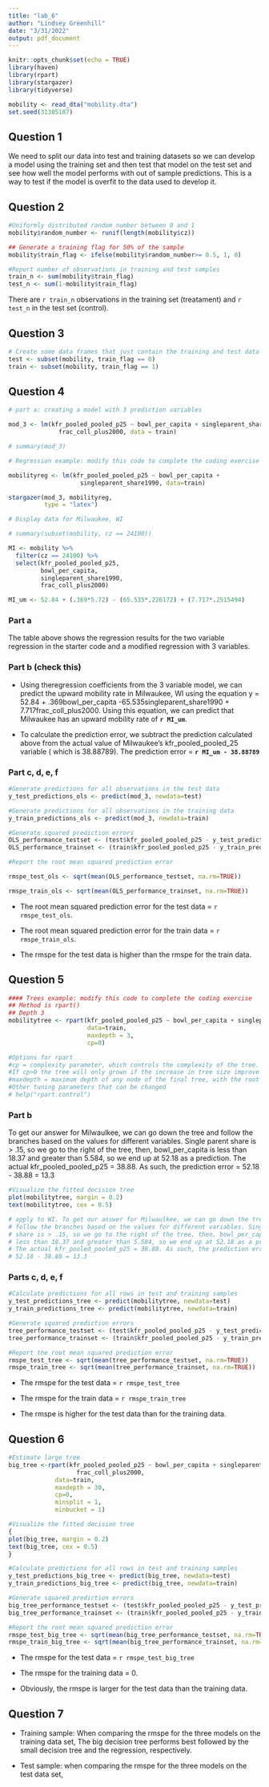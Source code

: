 ```yaml
---
title: "lab_6"
author: "Lindsey Greenhill"
date: "3/31/2022"
output: pdf_document
---
```


```r
knitr::opts_chunk$set(echo = TRUE)
library(haven)
library(rpart)
library(stargazer)
library(tidyverse)

mobility <- read_dta("mobility.dta")
set.seed(31305187)
```

## Question 1

We need to split our data into test and training datasets so we can develop a
model using the training set and then test that model on the test set and see
how well the model performs with out of sample predictions. This is a way to
test if the model is overfit to the data used to develop it.

## Question 2

```r

#Uniformly distributed random number between 0 and 1
mobility$random_number <- runif(length(mobility$cz))

## Generate a training flag for 50% of the sample
mobility$train_flag <- ifelse(mobility$random_number>= 0.5, 1, 0) 

#Report number of observations in training and test samples
train_n <- sum(mobility$train_flag)
test_n <- sum(1-mobility$train_flag)
```

There are `r train_n` observations in the training set (treatament) and `r test_n` in the test set (control). 

## Question 3

```r
# Create some data frames that just contain the training and test data
test <- subset(mobility, train_flag == 0)
train <- subset(mobility, train_flag == 1)
```

\newpage

## Question 4


```r

# part a: creating a model with 3 prediction variables

mod_3 <- lm(kfr_pooled_pooled_p25 ~ bowl_per_capita + singleparent_share1990 + 
              frac_coll_plus2000, data = train)

# summary(mod_3)

# Regression example: modify this code to complete the coding exercise

mobilityreg <- lm(kfr_pooled_pooled_p25 ~ bowl_per_capita + 
                    singleparent_share1990, data=train) 

stargazer(mod_3, mobilityreg,
          type = "latex")

# Display data for Milwaukee, WI

# summary(subset(mobility, cz == 24100))

MI <- mobility %>%
  filter(cz == 24100) %>%
  select(kfr_pooled_pooled_p25,
         bowl_per_capita,
         singleparent_share1990,
         frac_coll_plus2000)

MI_um <- 52.84 + (.369*5.72) - (65.535*.226172) + (7.717*.2515494)

```

\newpage

### Part a

The table above shows the regression results for the two variable regression in
the starter code and a modified regression with 3 variables. 

### Part b (check this)

- Using theregression coefficients from the 3 variable model, we can predict the
upward mobility rate in Milwaukee, WI using the equation y = 52.84 +
.369bowl_per_capita -65.535singleparent_share1990 + 7.717frac_coll_plus2000.
Using this equation, we can predict that Milwaukee has an upward mobility rate
of **`r MI_um`**.

- To calculate the prediction error, we subtract the prediction calculated
above from the actual value of Milwaukee's kfr_pooled_pooled_25 variable (
which is 38.88789). The prediction error = **`r MI_um - 38.88789`**

### Part c, d, e, f

```r

#Generate predictions for all observations in the test data
y_test_predictions_ols <- predict(mod_3, newdata=test)

#Generate predictions for all observations in the training data
y_train_predictions_ols <- predict(mod_3, newdata=train)

#Generate squared prediction errors
OLS_performance_testset <- (test$kfr_pooled_pooled_p25 - y_test_predictions_ols)^2
OLS_performance_trainset <- (train$kfr_pooled_pooled_p25 - y_train_predictions_ols)^2

#Report the root mean squared prediction error

rmspe_test_ols <- sqrt(mean(OLS_performance_testset, na.rm=TRUE))

rmspe_train_ols <- sqrt(mean(OLS_performance_trainset, na.rm=TRUE))


```

- The root mean squared prediction error for the test data = `r rmspe_test_ols`.

- The root mean squared prediction error for the train data = `r rmspe_train_ols`.

- The rmspe for the test data is higher than the rmspe for the train data.

## Question 5

```r

#### Trees example: modify this code to complete the coding exercise
## Method is rpart()
## Depth 3
mobilitytree <- rpart(kfr_pooled_pooled_p25 ~ bowl_per_capita + singleparent_share1990 + frac_coll_plus2000, 
                      data=train, 
                      maxdepth = 3, 
                      cp=0) 

#Options for rpart
#cp = complexity parameter, which controls the complexity of the tree. 0 is most complex.
#If cp>0 the tree will only grown if the increase in tree size improve the performance of the tree by at least cp.
#maxdepth = maximum depth of any node of the final tree, with the root node counted as depth 0
#Other tuning parameters that can be changed
# help("rpart.control")

```
### Part b

To get our answer for Milwaulkee, we can go down the tree and follow the
branches based on the values for different variables. Single parent share is >
.15, so we go to the right of the tree, then, bowl_per_capita is less than 18.37
and greater than 5.584, so we end up at 52.18 as a prediction. The actual
kfr_pooled_pooled_p25 = 38.88. As such, the prediction error = 52.18 - 38.88 =
13.3

```r
#Visualize the fitted decision tree
plot(mobilitytree, margin = 0.2)
text(mobilitytree, cex = 0.5)

# apply to WI. To get our answer for Milwaulkee, we can go down the tree and
# follow the branches based on the values for different variables. Single parent
# share is > .15, so we go to the right of the tree, then, bowl_per_capita is
# less than 18.37 and greater than 5.584, so we end up at 52.18 as a prediction.
# The actual kfr_pooled_pooled_p25 = 38.88. As such, the prediction error =
# 52.18 - 38.88 = 13.3

```

### Parts c, d, e, f

```r

#Calculate predictions for all rows in test and training samples
y_test_predictions_tree <- predict(mobilitytree, newdata=test)
y_train_predictions_tree <- predict(mobilitytree, newdata=train)

#Generate squared prediction errors
tree_performance_testset <- (test$kfr_pooled_pooled_p25 - y_test_predictions_tree)^2
tree_performance_trainset <- (train$kfr_pooled_pooled_p25 - y_train_predictions_tree)^2

#Report the root mean squared prediction error
rmspe_test_tree <- sqrt(mean(tree_performance_testset, na.rm=TRUE))
rmspe_train_tree <- sqrt(mean(tree_performance_trainset, na.rm=TRUE))


```

- The rmspe for the test data = `r rmspe_test_tree`

- The rmspe for the train data = `r rmspe_train_tree`

- The rmspe is higher for the test data than for the training data. 

## Question 6

```r
#Estimate large tree
big_tree <-rpart(kfr_pooled_pooled_p25 ~ bowl_per_capita + singleparent_share1990 +
                   frac_coll_plus2000, 
             data=train, 
             maxdepth = 30, 
             cp=0,  
             minsplit = 1, 
             minbucket = 1)

#Visualize the fitted decision tree
{
plot(big_tree, margin = 0.2)
text(big_tree, cex = 0.5)
}

#Calculate predictions for all rows in test and training samples
y_test_predictions_big_tree <- predict(big_tree, newdata=test)
y_train_predictions_big_tree <- predict(big_tree, newdata=train)

#Generate squared prediction errors
big_tree_performance_testset <- (test$kfr_pooled_pooled_p25 - y_test_predictions_big_tree)^2
big_tree_performance_trainset <- (train$kfr_pooled_pooled_p25 - y_train_predictions_big_tree)^2

#Report the root mean squared prediction error
rmspe_test_big_tree <- sqrt(mean(big_tree_performance_testset, na.rm=TRUE))
rmspe_train_big_tree <- sqrt(mean(big_tree_performance_trainset, na.rm=TRUE))

```

- The rmspe for the test data = `r rmspe_test_big_tree`

- The rmspe for the training data = 0.

- Obviously, the rmspe is larger for the test data than the training data. 

## Question 7

- Training sample: When comparing the rmspe for the three models on the training
data set, The big decision tree performs best followed by the small decision
tree and the regression, respectively.

- Test sample: when comparing the rmspe for the three models on the test data set,



